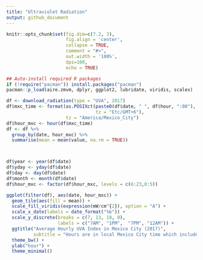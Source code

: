 ```yaml
---
title: "Ultraviolet Radiation"
output: github_document
---
```


```r
knitr::opts_chunk$set(fig.dim=c(7.2, 3),
                      fig.align = 'center',
                      collapse = TRUE,
                      comment = "#>",
                      out.width = '100%',
                      dpi=100,
                      echo = TRUE)
```


```r
## Auto-install required R packages
if (!require("pacman")) install.packages("pacman")
pacman::p_load(aire.zmvm, dplyr, ggplot2, lubridate, viridis, scales)
```

```r
df <- download_radiation(type = "UVA", 2017)
df$mxc_time <- format(as.POSIXct(paste0(df$date, " ", df$hour, ":00"),
                                 tz = "Etc/GMT+6"),
                      tz = "America/Mexico_City")
df$hour_mxc <- hour(df$mxc_time)
df <- df %>%
  group_by(date, hour_mxc) %>%
  summarise(mean = mean(value, na.rm = TRUE))



df$year <- year(df$date)
df$yday <- yday(df$date)
df$day <- day(df$date)
df$month <- month(df$date)
df$hour_mxc <- factor(df$hour_mxc, levels = c(6:23,0:5))

ggplot(filter(df), aes(date, hour_mxc)) + 
  geom_tile(aes(fill = mean)) + 
  scale_fill_viridis(expression(mW/cm^{2}), option = "A") +
  scale_x_date(labels = date_format("%b")) +
  scale_y_discrete(breaks = c(7, 13, 18, 0), 
                   labels = c("7AM", "1PM",  "7PM", "12AM")) +
  ggtitle("Average Hourly UVA Index in Mexico City (2017)",
          subtitle = "Hours are in local Mexico City time which includes daylight saving time\nSource: SIMAT") +
  theme_bw() +
  ylab("hour") +
  theme_minimal()

```
